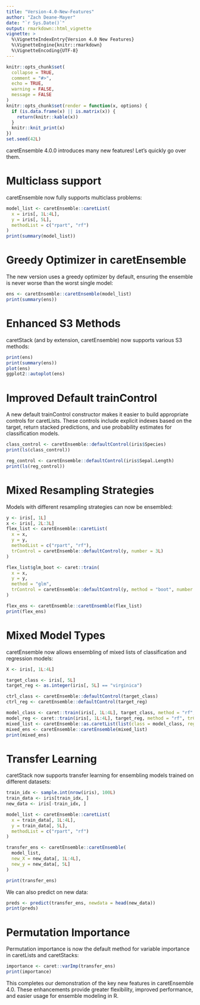 ```yaml
---
title: "Version-4.0-New-Features"
author: "Zach Deane-Mayer"
date: "`r Sys.Date()`"
output: rmarkdown::html_vignette
vignette: >
  %\VignetteIndexEntry{Version 4.0 New Features}
  %\VignetteEngine{knitr::rmarkdown}
  %\VignetteEncoding{UTF-8}
---
```


```r
knitr::opts_chunk$set(
  collapse = TRUE,
  comment = "#>",
  echo = TRUE,
  warning = FALSE,
  message = FALSE
)
knitr::opts_chunk$set(render = function(x, options) {
  if (is.data.frame(x) || is.matrix(x)) {
    return(knitr::kable(x))
  }
  knitr::knit_print(x)
})
set.seed(42L)
```

caretEnsemble 4.0.0 introduces many new features! Let's quickly go over them.

# Multiclass support
caretEnsemble now fully supports multiclass problems:
```r
model_list <- caretEnsemble::caretList(
  x = iris[, 1L:4L],
  y = iris[, 5L],
  methodList = c("rpart", "rf")
)
print(summary(model_list))
```

# Greedy Optimizer in caretEnsemble
The new version uses a greedy optimizer by default, ensuring the ensemble is never worse than the worst single model:
```r
ens <- caretEnsemble::caretEnsemble(model_list)
print(summary(ens))
```

# Enhanced S3 Methods
caretStack (and by extension, caretEnsemble) now supports various S3 methods:
```r
print(ens)
print(summary(ens))
plot(ens)
ggplot2::autoplot(ens)
```

# Improved Default trainControl
A new default trainControl constructor makes it easier to build appropriate controls for caretLists. These controls include explicit indexes based on the target, return stacked predictions, and use probability estimates for classification models.
```r
class_control <- caretEnsemble::defaultControl(iris$Species)
print(ls(class_control))
```

```r
reg_control <- caretEnsemble::defaultControl(iris$Sepal.Length)
print(ls(reg_control))
```

# Mixed Resampling Strategies
Models with different resampling strategies can now be ensembled:
```r
y <- iris[, 1L]
x <- iris[, 2L:3L]
flex_list <- caretEnsemble::caretList(
  x = x,
  y = y,
  methodList = c("rpart", "rf"),
  trControl = caretEnsemble::defaultControl(y, number = 3L)
)

flex_list$glm_boot <- caret::train(
  x = x,
  y = y,
  method = "glm",
  trControl = caretEnsemble::defaultControl(y, method = "boot", number = 25L)
)

flex_ens <- caretEnsemble::caretEnsemble(flex_list)
print(flex_ens)
```

# Mixed Model Types
caretEnsemble now allows ensembling of mixed lists of classification and regression models:
```r
X <- iris[, 1L:4L]

target_class <- iris[, 5L]
target_reg <- as.integer(iris[, 5L] == "virginica")

ctrl_class <- caretEnsemble::defaultControl(target_class)
ctrl_reg <- caretEnsemble::defaultControl(target_reg)

model_class <- caret::train(iris[, 1L:4L], target_class, method = "rf", trControl = ctrl_class)
model_reg <- caret::train(iris[, 1L:4L], target_reg, method = "rf", trControl = ctrl_reg)
mixed_list <- caretEnsemble::as.caretList(list(class = model_class, reg = model_reg))
mixed_ens <- caretEnsemble::caretEnsemble(mixed_list)
print(mixed_ens)
```

# Transfer Learning
caretStack now supports transfer learning for ensembling models trained on different datasets:
```r
train_idx <- sample.int(nrow(iris), 100L)
train_data <- iris[train_idx, ]
new_data <- iris[-train_idx, ]

model_list <- caretEnsemble::caretList(
  x = train_data[, 1L:4L],
  y = train_data[, 5L],
  methodList = c("rpart", "rf")
)

transfer_ens <- caretEnsemble::caretEnsemble(
  model_list,
  new_X = new_data[, 1L:4L],
  new_y = new_data[, 5L]
)

print(transfer_ens)
```

We can also predict on new data:
```r
preds <- predict(transfer_ens, newdata = head(new_data))
print(preds)
```

# Permutation Importance
Permutation importance is now the default method for variable importance in caretLists and caretStacks:
```r
importance <- caret::varImp(transfer_ens)
print(importance)
```

This completes our demonstration of the key new features in caretEnsemble 4.0. These enhancements provide greater flexibility, improved performance, and easier usage for ensemble modeling in R.
